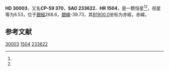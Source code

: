 {{Starbox begin
| name = HD 30003
}}
{{Starbox observe
| epoch = [[J2000.0|J2000.0]]
| constell = {{星座名待查}}<ref name=SIMBAD>{{cite web
 | url=http://simbad.u-strasbg.fr/simbad/sim-id?Ident=HR+1504
 | title =Pulsating variable Star
 | publisher=Centre de Données astronomiques de Strasbourg
 | work=SIMBAD
 | accessdate=2012-07-13}}</ref><ref name=DATA>{{cite web
 | url=http://vizier.u-strasbg.fr/viz-bin/VizieR-5?-out.add=.&-source=5050&-corr=PK=HR&-out.max=9999&HR=1504
 | title=VizieR Detailed Page
 | accessdate=2012-07-13
 | archive-date=2016-03-05
 | archive-url=https://web.archive.org/web/20160305004429/http://vizier.u-strasbg.fr/viz-bin/VizieR-5?-out.add=.&-source=5050&-corr=PK=HR&-out.max=9999&HR=1504
 | dead-url=no
 }}</ref>
| 星官 = 
| ra = {{RA|4|40|18.3}}<ref name=SIMBAD /><ref name=DATA />
| dec = {{DEC|-58|56|37}}<ref name=SIMBAD /><ref name=DATA />
| appmag_v = 6.53<ref name=SIMBAD /><ref name=DATA />
}}
{{Starbox character
| class = G5V<ref name=SIMBAD /><ref name=DATA />
| b-v = 0.68<ref name=SIMBAD /><ref name=DATA />
| u-b = 0.24<ref name=SIMBAD /><ref name=DATA />
| r-i = <ref name=SIMBAD /><ref name=DATA />
| variable = 
}}
{{Starbox astrometry
| radial_v = 0.24
| prop_mo_ra = 10
| parallax = 0.064
| p_error = 
}}
{{Starbox catalog
| names =CP-59 370，[[SAO星表|SAO]] 233622，[[HD星表|HD]] 30003，[[HR星表|HR]] 1504}}
{{Starbox reference |Simbad=HR+1504}}
{{Starbox end}}

'''HD 30003'''，又名'''CP-59 370'''，'''SAO 233622'''、'''HR 1504'''，是一颗恒星<ref name=SIMBAD /><ref name=DATA />，视星等为6.53，位于[[銀道座標系|銀經]]268.6，[[銀道座標系|銀緯]]-39.73，其[[B1900.0|B1900.0]]坐标为赤經{{RA|4|38|39.2}}，赤緯{{DEC|-59|-39.73|25}}。

== 参考文献 ==
{{reflist}}

{{star-stub}}

[[Category:HD和HDE天體|30003]]
[[Category:HR天體|1504]]
[[Category:SAO天體|233622]]